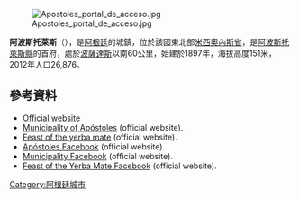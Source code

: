 [[Image:Apostoles_portal_de_acceso.jpg|right]]

{{Coord|27|55|S|55|46|W|display=title}}

'''阿波斯托萊斯'''（{{lang-es|Apóstoles}}），是[[阿根廷|阿根廷]]的城鎮，位於該國東北部[[米西奧內斯省_(阿根廷)|米西奧內斯省]]，是[[阿波斯托萊斯縣|阿波斯托萊斯縣]]的首府，處於[[波薩達斯|波薩達斯]]以南60公里，始建於1897年，海拔高度151米，2012年人口26,876。

==參考資料==
* [http://www.apostoles.gov.ar/ Official website] {{Wayback|url=http://www.apostoles.gov.ar/ |date=20210513204001 }}
* [http://www.apostoles.gov.ar/ Municipality of Apóstoles] {{Wayback|url=http://www.apostoles.gov.ar/ |date=20210513204001 }} (official website).
* [https://web.archive.org/web/20101114093147/http://www.fiestadelayerbamate.com/site/ Feast of the yerba mate] (official website).
* [http://www.facebook.com/apostoles/ Apóstoles Facebook] {{Wayback|url=http://www.facebook.com/apostoles/ |date=20190713135347 }} (official website).
* [http://www.facebook.com/municipalidadapostoles/ Municipality Facebook] {{Wayback|url=http://www.facebook.com/municipalidadapostoles/ |date=20190713135347 }} (official website).
* [http://www.facebook.com/fiestadelayerbamate/ Feast of the Yerba Mate Facebook] {{Wayback|url=http://www.facebook.com/fiestadelayerbamate/ |date=20130610153242 }} (official website).

{{Argentina-geo-stub}}
[[Category:阿根廷城市|Category:阿根廷城市]]